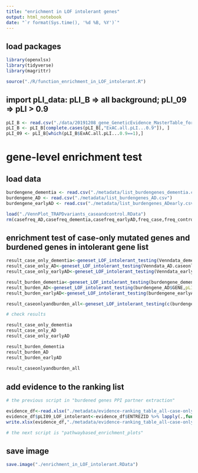 ```yaml
---
title: "enrichment in LOF intolerant genes"
output: html_notebook
date: "`r format(Sys.time(), '%d %B, %Y')`"
---
```


## load packages

```r
library(openxlsx)
library(tidyverse)
library(magrittr)

source("./R/function_enrichment_in_LOF_intolerant.R")
```

## import pLI_data: pLI_B => all background; pLI_09 => pLI > 0.9

```r
pLI_B <- read.csv("./data/20191208_gene_GeneticEvidence_MasterTable_foranalysis.csv")[,c(1:10,75,76)]
pLI_B <- pLI_B[complete.cases(pLI_B[,"ExAC.all.pLI...0.9"]), ]
pLI_09 <- pLI_B[which(pLI_B$ExAC.all.pLI...0.9==1),]
```

# gene-level enrichment test

## load data <Burden genesets from TRAPD burden testing>

```r
burdengene_dementia <- read.csv("./metadata/list_burdengenes_dementia.csv")
burdengene_AD <- read.csv("./metadata/list_burdengenes_AD.csv")
burdengene_earlyAD <- read.csv("./metadata/list_burdengenes_ADearly.csv")

load("./VennPlot_TRAPDvariants_caseandcontrol.RData")
rm(casefreq_AD,casefreq_dementia,casefreq_earlyAD,freq_case,freq_control,freq_caseonly.AD,freq_caseonly.dementia,freq_caseonly.earlyAD,freq_overlap,freq_overlap.AD,freq_overlap.dementia,freq_overlap.earlyAD,combine_casefreq,list_combined_AD,list_combined_dementia,list_combined_earlyAD,mutationfreq_AD,mutationfreq_dementia,mutationfreq_earlyAD,Venn.case_AD,Venn.case_dementia,Venn.case_earlyAD,Venndata_AD,Venndata_dementia,Venndata_earlyAD,sheets)
```

## enrichment test of case-only mutated genes and burdened genes in intolerant gene list

```r
result_case_only_dementia<-geneset_LOF_intolerant_testing(Venndata_dementia.caseonly$`3`,pLI_09 = pLI_09,pLI_B = pLI_B)
result_case_only_AD<-geneset_LOF_intolerant_testing(Venndata_AD.caseonly$`3`,pLI_09 = pLI_09,pLI_B = pLI_B)
result_case_only_earlyAD<-geneset_LOF_intolerant_testing(Venndata_earlyAD.caseonly$`3`,pLI_09 = pLI_09,pLI_B = pLI_B)

result_burden_dementia<-geneset_LOF_intolerant_testing(burdengene_dementia$GENE,pLI_09 = pLI_09,pLI_B = pLI_B)
result_burden_AD<-geneset_LOF_intolerant_testing(burdengene_AD$GENE,pLI_09 = pLI_09,pLI_B = pLI_B)
result_burden_earlyAD<-geneset_LOF_intolerant_testing(burdengene_earlyAD$GENE,pLI_09 = pLI_09,pLI_B = pLI_B)

result_caseonlyandburden_all<-geneset_LOF_intolerant_testing(c(burdengene_dementia$GENE,Venndata_dementia.caseonly$`3`),pLI_09 = pLI_09,pLI_B = pLI_B)

# check results

result_case_only_dementia
result_case_only_AD
result_case_only_earlyAD

result_burden_dementia
result_burden_AD
result_burden_earlyAD
                                                                                                                               
result_caseonlyandburden_all
```

## add evidence to the ranking list

```r
# the previous script in "burdened genes PPI partner extraction"

evidence_df<-read.xlsx("./metadata/evidence-ranking_table_all-case-only-and-burdened-genes.xlsx")
evidence_df$pLI09_LOF_intolerant<-evidence_df$ENTREZID %>% lapply(.,function(x){if(x %in% pLI_09$X.GeneID){1}else{0}}) %>% unlist
write.xlsx(evidence_df,"./metadata/evidence-ranking_table_all-case-only-and-burdened-genes.xlsx")

# the next script is "pathwaybased_enrichment_plots"
```

## save image

```r
save.image("./enrichment_in_LOF_intolerant.RData")
```
